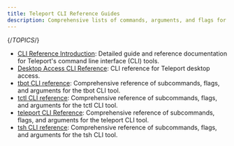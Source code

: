 ```yaml
---
title: Teleport CLI Reference Guides
description: Comprehensive lists of commands, arguments, and flags for Teleport CLI tools.
---
```


{/*TOPICS*/}

- [CLI Reference Introduction](cli/overview.mdx): Detailed guide and reference documentation for Teleport's command line interface (CLI) tools.
- [Desktop Access CLI Reference](cli/desktop-access.mdx): CLI reference for Teleport desktop access.
- [tbot CLI reference](cli/tbot.mdx): Comprehensive reference of subcommands, flags, and arguments for the tbot CLI tool.
- [tctl CLI reference](cli/tctl.mdx): Comprehensive reference of subcommands, flags, and arguments for the tctl CLI tool.
- [teleport CLI Reference](cli/teleport.mdx): Comprehensive reference of subcommands, flags, and arguments for the teleport CLI tool.
- [tsh CLI reference](cli/tsh.mdx): Comprehensive reference of subcommands, flags, and arguments for the tsh CLI tool.
